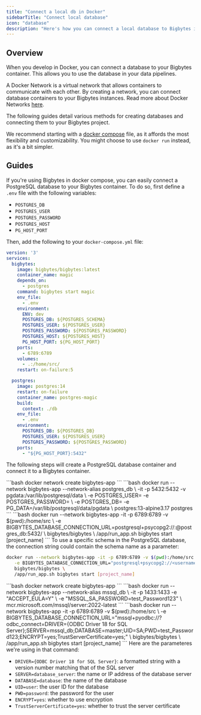 ```yaml
---
title: "Connect a local db in Docker"
sidebarTitle: "Connect local database"
icon: "database"
description: "Here's how you can connect a local database to Bigbytes in Docker for development."
---
```


## Overview

When you develop in Docker, you can connect a database to your Bigbytes container. This allows you to use the database in your data pipelines.

A Docker Network is a virtual network that allows containers to communicate with each other.
By creating a network, you can connect database containers to your Bigbytes instances.
Read more about Docker Networks [here](https://docs.docker.com/network/).

The following guides detail various methods for creating databases and connecting them to your Bigbytes project.

We recommend starting with a [docker compose](https://docs.docker.com/compose/) file, as it affords the most flexibility and customizability. You might
choose to use `docker run` instead, as it's a bit simpler.

## Guides

<AccordionGroup>
<Accordion title="PostgreSQL - Docker compose" icon="docker">

If you're using Bigbytes in docker compose, you can easily connect a PostgreSQL database to your Bigbytes container. To do so, first define a `.env` file with the following variables:

- `POSTGRES_DB`
- `POSTGRES_USER`
- `POSTGRES_PASSWORD`
- `POSTGRES_HOST`
- `PG_HOST_PORT`

Then, add the following to your `docker-compose.yml` file:

```yaml
version: '3'
services:
  bigbytes:
    image: bigbytes/bigbytes:latest
    container_name: magic
    depends_on:
      - postgres
    command: bigbytes start magic
    env_file:
      - .env
    environment:
      ENV: dev
      POSTGRES_DB: ${POSTGRES_SCHEMA}
      POSTGRES_USER: ${POSTGRES_USER}
      POSTGRES_PASSWORD: ${POSTGRES_PASSWORD}
      POSTGRES_HOST: ${POSTGRES_HOST}
      PG_HOST_PORT: ${PG_HOST_PORT}
    ports:
      - 6789:6789
    volumes:
      - .:/home/src/
    restart: on-failure:5

  postgres:
    image: postgres:14
    restart: on-failure
    container_name: postgres-magic
    build:
      context: ./db
    env_file:
      - .env
    environment:
      POSTGRES_DB: ${POSTGRES_DB}
      POSTGRES_USER: ${POSTGRES_USER}
      POSTGRES_PASSWORD: ${POSTGRES_PASSWORD}
    ports:
      - "${PG_HOST_PORT}:5432"
```
</Accordion>
<Accordion title="PostgreSQL - Docker run" icon="elephant">

The following steps will create a PostgreSQL database container and connect it to a Bigbytes container.

<Steps>
<Step title="Create Docker network">
  ```bash
   docker network create bigbytes-app
   ```
</Step>
<Step title="Start PostgreSQL Docker container">
   ```bash
   docker run --network bigbytes-app --network-alias postgres_db \
      -it -p 5432:5432 -v pgdata:/var/lib/postgresql/data \
      -e POSTGRES_USER=<username> -e POSTGRES_PASSWORD=<password> \
      -e POSTGRES_DB=<database> -e PG_DATA=/var/lib/postgresql/data/pgdata \
      postgres:13-alpine3.17 postgres
   ```
</Step>
<Step title="Launch Bigbytes with `BIGBYTES_DATABASE_CONNECTION_URL`">
```bash
   docker run --network bigbytes-app -it -p 6789:6789 -v $(pwd):/home/src \
      -e BIGBYTES_DATABASE_CONNECTION_URL=postgresql+psycopg2://<username>:<password>@postgres_db:5432/<database> \
      bigbytes/bigbytes \
      /app/run_app.sh bigbytes start [project_name]
   ```
   To use a specific schema in the PostgreSQL database, the connection string could contain the schema name as a parameter:

   ```bash
   docker run --network bigbytes-app -it -p 6789:6789 -v $(pwd):/home/src \
      -e BIGBYTES_DATABASE_CONNECTION_URL="postgresql+psycopg2://<username>:<password>@postgres_db:5432/<database>?options=-c%%20search_path%%3D<schema_name>" \
      bigbytes/bigbytes \
      /app/run_app.sh bigbytes start [project_name]
   ```
</Step>
</Steps>
</Accordion>
<Accordion title="MSSQL - Docker run" icon="microsoft">
<Steps>
<Step title="Create Docker network">
  ```bash
   docker network create bigbytes-app
   ```
</Step>
<Step title="Start MSSQL Docker container">
   ```bash
   docker run --network bigbytes-app --network-alias mssql_db \
   -it -p 1433:1433 -e "ACCEPT_EULA=Y" \
   -e "MSSQL_SA_PASSWORD=test_Password123" \
   mcr.microsoft.com/mssql/server:2022-latest
   ```
</Step>
<Step title="Launch Bigbytes with `BIGBYTES_DATABASE_CONNECTION_URL`">
```bash
   docker run --network bigbytes-app -it -p 6789:6789 -v $(pwd):/home/src \
   -e BIGBYTES_DATABASE_CONNECTION_URL="mssql+pyodbc://?odbc_connect=DRIVER={ODBC Driver 18 for SQL Server};SERVER=mssql_db;DATABASE=master;UID=SA;PWD=test_Password123;ENCRYPT=yes;TrustServerCertificate=yes;" \
   bigbytes/bigbytes \
   /app/run_app.sh bigbytes start [project_name]
   ```
   Here are the parameteres we're using in that command:

   * `DRIVER={ODBC Driver 18 for SQL Server}`: a formatted string with a version number matching that of the SQL server
   * `SERVER=database_server`: the name or IP address of the database server
   * `DATABASE=database`: the name of the database
   * `UID=user`: the user ID for the database
   * `PWD=password`: the password for the user
   * `ENCRYPT=yes`: whether to use encryption
   * `TrustServerCertificate=yes`: whether to trust the server certificate
</Step>
</Steps>
</Accordion>
</AccordionGroup>
